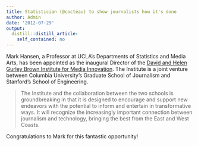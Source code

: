 ```yaml
---
title: Statistician (@cocteau) to show journalists how it's done
author: Admin
date: '2012-07-29'
output:
  distill::distill_article:
    self_contained: no
---
```


Mark Hansen, a Professor at UCLA&#8217;s Departments of Statistics and Media Arts, has been appointed as the inaugural Director of the <a href="http://www.journalism.columbia.edu/news/609" target="_blank">David and Helen Gurley Brown Institute for Media Innovation</a>. The Institute is a joint venture between Columbia University&#8217;s Graduate School of Journalism and Stanford&#8217;s School of Engineering.

> <span>The Institute and the collaboration between the two schools is groundbreaking in that it is designed to encourage and support new endeavors with the potential to inform and entertain in transformative ways. It will recognize the increasingly important connection between journalism and technology, bringing the best from the East and West Coasts.</span>

<span>Congratulations to Mark for this fantastic opportunity!</span>
